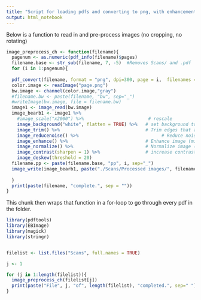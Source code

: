 ```yaml
---
title: "Script for loading pdfs and converting to png, with enhancements for OCR"
output: html_notebook
---
```


Below is a function to read in and pre-process images (no cropping, no rotating)

```r


  
image_preprocess_ch <- function(filename){
  pagenum <- as.numeric(pdf_info(filename)$pages)
  filename.base <- str_sub(filename, 7, -5)  #Removes Scans/ and .pdf
  for (i in 1:pagenum){
  
  pdf_convert(filename, format = "png", dpi=300, page = i,  filenames = "page.png")
  color.image <- readImage("page.png")
  bw.image <- channel(color.image,"gray")
  #filename.bw <- paste(filename, "bw", sep="_")
  #writeImage(bw.image, file = filename.bw)
  image1 <- image_read(bw.image)
  image_bearb1 <- image1 %>%
    #image_scale("x2000") %>%                        # rescale
    image_background("white", flatten = TRUE) %>%   # set background to white
    image_trim() %>%                                # Trim edges that are the background color from the image.
    image_reducenoise() %>%                               # Reduce noise in image using a noise peak elimination filter
    image_enhance() %>%                             # Enhance image (minimize noise)
    image_normalize() %>%                           # Normalize image (increase contrast by normalizing the pixel values to span the full range of color values).
    image_contrast(sharpen = 1) %>%                 # increase contrast
    image_deskew(threshold = 20)
  filename.pp <- paste(filename.base, "pp", i, sep="_")
  image_write(image_bearb1, paste("./Scans/Processed images/", filename.pp, ".png", sep=""))
  
  }
  print(paste(filename, "complete.", sep = ""))
}
```

This chunk then wraps that function in a for-loop to go through every pdf in the folder.

```r
library(pdftools)
library(EBImage)
library(magick)
library(stringr)


filelist <- list.files("Scans", full.names = TRUE)

j <- 1

for (j in 1:length(filelist)){
  image_preprocess_ch(filelist[j])
  print(paste("File", j, "of", length(filelist), "completed.", sep=" "))
}

```

